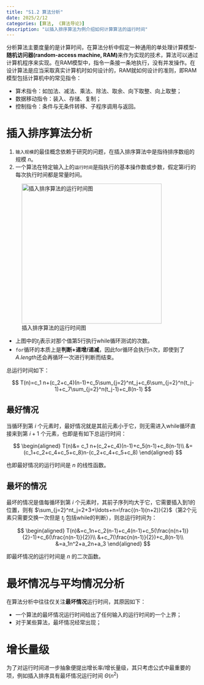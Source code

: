 ```yaml
---
title: "S1.2 算法分析"
date: 2025/2/12
categories: [算法, 《算法导论》]
description: "以插入排序算法为例介绍如何计算算法的运行时间"
---
```


分析算法主要度量的是计算时间，在算法分析中假定一种通用的单处理计算模型-**随机访问器(random-access machine, RAM)**来作为实现的技术，算法可以通过计算机程序来实现。在RAM模型中，指令一条接一条地执行，没有并发操作。在设计算法是应当采取真实计算机时如何设计的，RAM就如何设计的准则，即RAM模型包括计算机中的常见指令：

-   算术指令：如加法、减法、乘法、除法、取余、向下取整、向上取整；
-   数据移动指令：装入、存储、复制；
-   控制指令：条件与无条件转移、子程序调用与返回。

# 插入排序算法分析

1.  `输入规模`的最佳概念依赖于研究的问题，在插入排序算法中是指待排序数组的规模 $n$。
2.  一个算法在特定输入上的`运行时间`是指执行的基本操作数或步数，假定第i行的每次执行时间都是常量时间。

![插入排序算法的运行时间图](images/paste-1.png){fig-align="center" width="365"}

-   上图中的$t_j$表示对那个值第5行执行while循环测试的次数。
-   `for`循环的本质上是**判断+递增/递减**，因此for循环会执行$n$次，即使到了$A.length$还会再循环一次进行判断而结束。

总运行时间如下：

$$
T(n)=c_1 n+(c_2+c_4)(n-1)+c_5\sum_{j=2}^nt_j+c_6\sum_{j=2}^n(t_j-1)+c_7\sum_{j=2}^n(t_j-1)+c_8(n-1)
$$

## 最好情况

当循环到第 $i$ 个元素时，最好情况就是其前元素小于它，则无需进入while循环直接来到第 $i+1$ 个元素，也即是有如下总运行时间：

$$
\begin{aligned}
T(n)&= c_1 n+(c_2+c_4)(n-1)+c_5(n-1)+c_8(n-1)\\
&=(c_1+c_2+c_4+c_5+c_8)n-(c_2+c_4+c_5+c_8)
\end{aligned}
$$

也即最好情况的运行时间是 $n$ 的线性函数。

## 最坏的情况

最坏的情况是值每循环到第 $i$ 个元素时，其前子序列均大于它，它需要插入到1的位置，则有 $\sum_{j=2}^nt_j=2+3+\ldots+n=\frac{(n-1)(n+2)}{2}$（第2个元素只需要交换一次但是 $t_j$ 包括while的判断），则总运行时间为：

$$
\begin{aligned}
T(n)&=c_1n+c_2(n-1)+c_4(n-1)+c_5(\frac{n(n+1)}{2}-1)+c_6(\frac{n(n-1)}{2})\\
&+c_7(\frac{n(n-1)}{2})+c_8(n-1)\\
&=a_1n^2+a_2n+a_3
\end{aligned}
$$

即最坏情况的运行时间是 $n$ 的二次函数。

# 最坏情况与平均情况分析

在算法分析中往往仅关注**最坏情况**运行时间，其原因如下：

-   一个算法的最坏情况运行时间给出了任何输入的运行时间的一个上界；
-   对于某些算法，最坏情况经常出现；

# 增长量级

为了对运行时间进一步抽象便提出增长率/增长量级，其只考虑公式中最重要的项，例如插入排序具有最坏情况运行时间 $\Theta(n^2)$